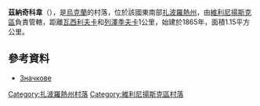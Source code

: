 {{no footnotes|time=2017-11-15T19:03:57+00:00}}
{{coord|47|58|43|N|35|30|56|E|scale:30000|display=title}}

'''茲納奇科韋'''（{{lang-uk|Значкове}}），是[[烏克蘭|烏克蘭]]的村落，位於該國東南部[[扎波羅熱州|扎波羅熱州]]，由[[維利尼揚斯克區|維利尼揚斯克區]]負責管轄，距離[[瓦西利夫卡_(維利尼揚斯克區)|瓦西利夫卡]]和[[列澤季夫卡|列澤季夫卡]]1公里，始建於1865年，面積1.15平方公里。

==參考資料==
*[http://gska2.rada.gov.ua/pls/z7502/A005?rdat1=02.01.2008&rf7571=12152 Значкове]{{dead link|date=2018年4月 |bot=InternetArchiveBot |fix-attempted=yes }}

[[Category:扎波羅熱州村落|Category:扎波羅熱州村落]]
[[Category:維利尼揚斯克區村落|Category:維利尼揚斯克區村落]]


{{Zaporizhia-geo-stub}}